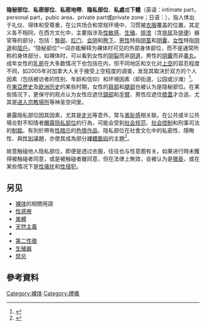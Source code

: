 '''隐秘部位'''、'''私密部位'''、'''私密地帶'''、'''隐私部位'''、'''私處'''或'''下體'''（英语：intimate part，personal part，pubic area、private part或private zone；日语：{{lang|ja|プライベートゾーン}}），指人体出于礼仪、得体和受尊重，在公共场合和常规环境中，习惯被[[衣服|衣服]]覆盖的位置。其定义各不相同，在西方文化中，主要指涉及[[性敏感部|性敏感]]、[[生殖器官|生殖]]、[[排泄|排泄]]（含[[排尿|排尿]]及[[排便|排便]]）器官等的部分，包括：[[臀部|臀部]]、[[肛门|肛门]]、[[会阴|会阴]]和[[胯下|胯下]]，[[男性生殖器官|男性]]特指[[人類陰莖|阴茎]]和[[阴囊|阴囊]]，[[女性生殖器官|女性]]特指[[阴道|阴道]]和[[陰戶|陰戶]]。“隐秘部位”一词亦能解释为裸体时可见的外部身体部位，而不是通常所称的身体部分，如裸体时，可以看到女性的[[阴裂|阴裂]]而非[[阴道|阴道]]，男性的[[阴囊|阴囊]]而非[[睾丸|睾丸]]。成年女性的[[乳房|乳房]]在大多数情况下也包括在内，但不同地区和文化对[[上空|上空]]的容忍程度不同，如2005年对加拿大人关于接受上空程度的调查，发现其取決於双方的个人因素（包括被访者的性别、年龄和信仰）和环境因素（即街道、公园或沙滩）<ref>{{Cite Web|last= Fischtein DS et al.|title=How Much Does Gender Explain in Sexual Attitudes and Behaviors? A Survey of Canadian Adults|year=2007|url=https://link.springer.com/article/10.1007/s10508-006-9157-9|language=en|accessdate=2018-10-07}}</ref>。在[[東亞歷史|東亞歷史]]及[[欧洲历史|欧洲历史]]的某些时期，女性的[[肩|肩部]]和[[腿部|腿部]]也被认为是隐秘部位。在某些情况下，更保守的观点认为女性应遮住[[頸部|頸部]]和[[手臂|手臂]]、男性应遮住[[膝蓋|膝蓋]]才合适，尤其是[[羞體|进入宗教場所]]等神圣空间里。

暴露隐私部位因其因素，尤其是[[走光_(行為)|走光]]等意外，常与[[羞耻|羞耻感]]相关联。在公共或半公共場合對不知情者[[露體癖|曝露隐私部位]]的行為，可能会受到[[社会学|社会规范]]、[[社会控制|社会控制]]和刑事司法的[[刑罰|制裁]]。有別於帶有[[性暗示|性暗示]]的[[色情|色情作品]]，隐私部位在社會文化中的私密性、隱晦性、與[[社會性別|性別]]議題，亦使其成為部分[[裸體藝術|裸體藝術]]的主題<ref>{{Cite Web|last=Hsu|first=Ashely|last2=A set of raw photos|title=Search the Secret Garden: Photographic artworks of male genitalia represented from a female artist|year=2012|url=https://www.dropbox.com/sh/mqc909764ooiih4/AABjZ0CBkkqhKvOcsSLRXEEwa?dl=0|language=en|accessdate=2018-10-02}}</ref>。

故意触碰他人隐私部位，即便是透过衣服，往往也与性意图有关。如果进行時未獲得被触碰者同意，或是被触碰者雖同意，但在法律上無效，会被认为是[[猥亵|猥亵]]，或在某些情况下是[[性骚扰|性骚扰]]和[[性侵犯|性侵犯]]。

== 另见 ==
*[[裸体#用語|裸体]]的相關用語
*[[性感帶|性感帶]] 
*[[羞體|羞體]]
*[[天然主義|天然主義]]
*{{le|公共裸體|Public nudity}}
*[[第二性徵|第二性徵]]
*[[生殖器|生殖器]]
*[[禁忌|禁忌]]

==參考資料==
{{reflist}}

{{Nudity}}
[[Category:裸体|Category:裸体]]
[[Category:禮儀|Category:禮儀]]